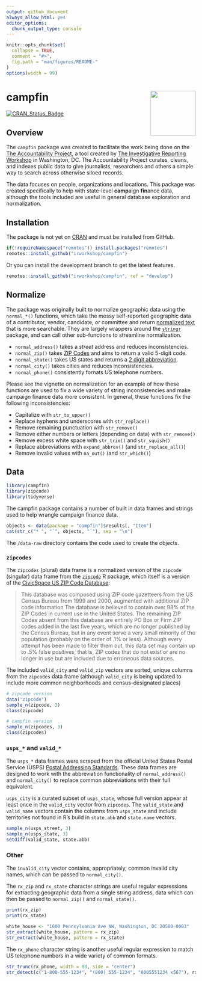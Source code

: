 ```yaml
---
output: github_document
always_allow_html: yes
editor_options: 
  chunk_output_type: console
---
```


<!-- README.md is generated from README.Rmd. Please edit that file -->

```r
knitr::opts_chunk$set(
  collapse = TRUE,
  comment = "#>",
  fig.path = "man/figures/README-"
)
options(width = 99)
```

# campfin <img src="man/figures/logo.png" align="right" width="120" />

[![CRAN_Status_Badge](http://www.r-pkg.org/badges/version/campfin)](https://cran.r-project.org/package=campfin)

## Overview

The `campfin` package was created to facilitate the work being done on the 
[The Accountability Project][tap], a tool created by 
[The Investigative Reporting Workshop][irw] in Washington, DC. The
Accountability Project curates, cleans, and indexes public data to give
journalists, researchers and others a simple way to search across otherwise
siloed records. 

The data focuses on people, organizations and locations. This
package was created specifically to help with state-level **camp**aign
**fin**ance data, although the tools included are useful in general database
exploration and normalization.

[tap]: https://www.publicaccountability.org/
[irw]: https://investigativereportingworkshop.org/
[fin]: https://en.wikipedia.org/wiki/Campaign_finance

## Installation

The package is not yet on [CRAN][cran] and must be installed from GitHub.

```r
if(!requireNamespace("remotes")) install.packages("remotes")
remotes::install_github("irworkshop/campfin")
```

Or you can install the development branch to get the latest features.

```r
remotes::install_github("irworkshop/campfin", ref = "develop")
```

[cran]: https://cran.r-project.org/
[tidyverse]: https://www.tidyverse.org/

## Normalize

The package was originally built to normalize geographic data using the
`normal_*()` functions, which take the messy self-reported geographic data of a
contributor, vendor, candidate, or committee and return [normalized text][txt]
that is more searchable. They are largely wrappers around the 
[`stringr`][stringr] package, and can call other sub-functions to streamline
normalization.

* `normal_address()` takes a _street_ address and reduces inconsistencies.
* `normal_zip()` takes [ZIP Codes][zip] and aims to return a valid 5-digit code.
* `normal_state()` takes US states and returns a [2 digit abbreviation][abbs].
* `normal_city()` takes cities and reduces inconsistencies.
* `normal_phone()` consistently fornats US telephone numbers.

[txt]: https://en.wikipedia.org/wiki/Text_normalization
[stringr]: https://github.com/tidyverse/stringr
[zip]: https://en.wikipedia.org/wiki/ZIP_Code 
[abbs]: https://en.wikipedia.org/wiki/List_of_U.S._state_abbreviations

Please see the vignette on normalization for an example of how these functions
are used to fix a wide variety of string inconsistencies and make campaign 
finance data more consistent. In general, these functions fix the following
inconsistencies:

* Capitalize with `str_to_upper()`
* Replace hyphens and underscores with `str_replace()`
* Remove remaining punctuation with `str_remove()`
* Remove either numbers or letters (depending on data) with `str_remove()`
* Remove excess white space with `str_trim()` and `str_squish()`
* Replace abbreviations with `expand_abbrev()` (and `str_replace_all()`)
* Remove invalid values with `na_out()` (and `str_which()`)

## Data

```r
library(campfin)
library(zipcode)
library(tidyverse)
```

The campfin package contains a number of built in data frames and strings used
to help wrangle campaign finance data.

```r
objects <- data(package = "campfin")$results[, "Item"]
cat(str_c("* ", "`", objects, "`"), sep = "\n")
```

The `/data-raw` directory contains the code used to create the objects.

### `zipcodes`

The `zipcodes` (plural) data frame is a normalized version of the `zipcode`
(singular) data frame from the [`zipcode`][zip] R package, which itself is a
version of the [CivicSpace US ZIP Code Database][civic]:

> This database was composed using ZIP code gazetteers from the US Census Bureau
from 1999 and 2000, augmented with additional ZIP code information The database
is believed to contain over 98% of the ZIP Codes in current use in the United
States. The remaining ZIP Codes absent from this database are entirely PO Box or
Firm ZIP codes added in the last five years, which are no longer published by
the Census Bureau, but in any event serve a very small minority of the
population (probably on the order of .1% or less). Although every attempt has
been made to filter them out, this data set may contain up to .5% false
positives, that is, ZIP codes that do not exist or are no longer in use but are
included due to erroneous data sources.

The included `valid_city` and `valid_zip` vectors are sorted, unique columns
from the `zipcodes` data frame (although `valid_city` is being updated to
include more common neighborhoods and census-designated places)

[zip]: https://cran.r-project.org/web/packages/zipcode/
[civic]: https://boutell.com/zipcodes/

```r
# zipcode version
data("zipcode")
sample_n(zipcode, 3)
class(zipcode)

# campfin version
sample_n(zipcodes, 3)
class(zipcodes)
```

### `usps_*` and `valid_*`

The `usps_*` data frames were scraped from the official United States Postal
Service (USPS) 
[Postal Addressing Standards](https://pe.usps.com/text/pub28/28apc_002.htm). 
These data frames are designed to work with the abbreviation functionality of
`normal_address()` and `normal_city()` to replace common abbreviations with
their full equivalent.

`usps_city` is a curated subset of `usps_state`, whose full version appear at
least once in the `valid_city` vector from `zipcodes`. The `valid_state` and
`valid_name` vectors contain the columns from `usps_state` and include
territories not found in R's build in `state.abb` and `state.name` vectors.

```r
sample_n(usps_street, 3)
sample_n(usps_state, 3)
setdiff(valid_state, state.abb)
```

### Other

The `invalid_city` vector contains, appropriately, common invalid city names,
which can be passed to `normal_city()`.

The `rx_zip` and `rx_state` character strings are useful regular expressions for
extracting geographic data from a single string address, data which can then be
passed to `normal_zip()` and `normal_state()`.

```r
print(rx_zip)
print(rx_state)
```

```r
white_house <- "1600 Pennsylvania Ave NW, Washington, DC 20500-0003"
str_extract(white_house, pattern = rx_zip)
str_extract(white_house, pattern = rx_state)
```

The `rx_phone` character string is another useful regular expression to match
US telephone numbers in a wide variety of common formats.

```r
str_trunc(rx_phone, width = 80, side = "center")
str_detect(c("1-800-555-1234", "(800) 555-1234", "8005551234 x567"), rx_phone)
```
